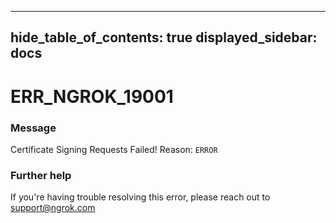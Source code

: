 

---
hide_table_of_contents: true
displayed_sidebar: docs
---


# ERR_NGROK_19001

### Message
Certificate Signing Requests Failed! Reason: `ERROR`

<ErrorDetails error="err_ngrok_19001" />



### Further help
If you're having trouble resolving this error, please reach out to [support@ngrok.com](mailto:support@ngrok.com?subject=Help%20with%20ERR_NGROK_19001)


